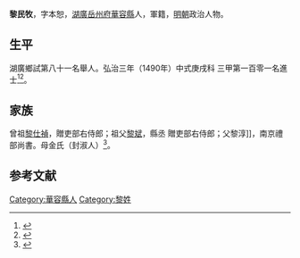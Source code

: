 {{明清人物信息框
| 姓名 = 黎民牧
| 原名 =
| 圖片名稱= 
| 圖片大小 =
| 圖片說明 = 
| 最高職務 =
| 國家 = 大明 
| 爵位 =
| 籍貫 = [[湖廣|湖廣]][[岳州府|岳州府]][[華容縣|華容縣]]
| 族裔 = 
| 字號 = 
| 諡號 =
| 出生日期 = 正月十二日
| 出生地點 =
| 逝世日期 = 卒年不詳 
| 逝世地點 =
| 墓葬 =
| 配偶 = 張氏
| 親屬 = 
| 出身 =
* 弘治三年庚戌科同進士出身
| 經歷 =
| 著作 = 
}}
'''黎民牧'''{{BD|1455年||？年||}}，字本恕，[[湖廣|湖廣]][[岳州府|岳州府]][[華容縣|華容縣]]人，軍籍，[[明朝|明朝]]政治人物。

== 生平 ==
湖廣鄉試第八十一名舉人。弘治三年（1490年）中式庚戌科<!---會試第一百三十五名--->三甲第一百零一名進士<ref>{{Cite book|title=《[[皇明贡举考|皇明贡举考]]》卷五|last=（明）[[张朝瑞|张朝瑞]]|first=|publisher=《续修四库全书》史部第828册|year=|isbn=|location=|pages=}}</ref><ref>{{Cite book|title=贡举志五种 上|last=鲁小俊，江俊伟著|first=|publisher=武汉：武汉大学出版社|year=2009|isbn=978-7-307-07043-1|location=|pages=}}</ref>。

== 家族 ==
曾祖[[黎仕禎|黎仕禎]]，贈吏部右侍郎；祖父[[黎斌|黎斌]]，縣丞 贈吏部右侍郎；父黎淳]]，南京禮部尚書。母金氏（封淑人）<ref>{{Cite book|title=天一阁藏明代科举录选刊 登科录 点校本|last=龚延明主编|first=|publisher=宁波出版社|year=2016|isbn=978-7-5526-2320-8|location=宁波|pages=|quote=《天一閣藏明代科舉錄選刊.登科錄》之《弘治三年庚戌科進士登科錄》}}</ref>。

==参考文献==
{{reflist}}

{{弘治三年庚戌科殿試金榜}}
{{DEFAULTSORT:}}
[[Category:華容縣人|Category:華容縣人]]
[[Category:黎姓|Category:黎姓]]